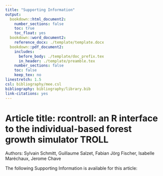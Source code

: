 ```yaml
---
title: "Supporting Information"
output: 
  bookdown::html_document2:
    number_sections: false  
    toc: true
    toc_float: yes
  bookdown::word_document2:
    reference_docx: ./template/template.docx
  bookdown::pdf_document2:
    includes:
      before_body: ./template/doc_prefix.tex
      in_header: ./template/preamble.tex
    number_sections: false
    toc: false
    keep_tex: no
linestretch: 1.5
csl: bibliography/mee.csl
bibliography: bibliography/library.bib
link-citations: yes
---
```


# Article title: **rcontroll: an R interface to the individual-based forest growth simulator TROLL**

Authors: Sylvain Schmitt, Guillaume Salzet, Fabian Jörg Fischer, Isabelle Maréchaux, Jerome Chave

The following Supporting Information is available for this article:

\newpage


